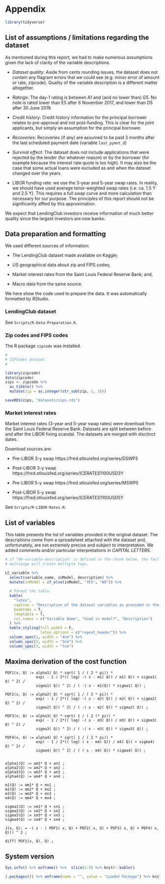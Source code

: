# Appendix

```r
library(tidyverse)
```

## List of assumptions / limitations regarding the dataset {#sec:list-assumptions}

As mentioned during this report, we had to make numerous assumptions given the lack of clarity of the variable descriptions. 

+ _Dataset quality_: Aside from cents rounding issues, the dataset does not contain any flagrant errors that we could see (e.g. minor error of amount or rate, zipcode). Quality of the variable description is a different matter altogether.

+ _Ratings_: The day-1 rating is between A1 and (and no lower than) G5. No note is rated lower than E5 after 6 November 2017, and lower than D5 after 30 June 2019.

+ _Credit history_: Credit history information for the principal borrower relates to pre-approval and not post-funding. This is clear for the joint applicants, but simply an assumption for the principal borrower.

+ _Recoveries_: Recoveries (if any) are assumed to be paid 3 months after the last scheduled payment date (variable `last_pymnt_d`)

+ _Survival effect_: The dataset does not include applications that were rejected by the lender (for whatever reason) or by the borrower (for example because the interest rate quote is too high). It may also be the case that some actual loans were excluded as and when the dataset changed over the years.

+ LIBOR funding rate: we use the 3-year and 5-year swap rates. In reality, we should have used average tenor-weighted swap rates (i.e. ca. 1.5 Y and 2.5 Y). This requires a full swap curve and more calculation than necessary for our purpose. The principles of this report should not be significantly affted by this approximation. 

We expect that LendingClub investors receive information of much better quality since the largest investors are now banks.


## Data preparation and formatting

We used different sources of information:

+ The LendingClub dataset made available on Kaggle;

+ US geographical data about zip and FIPS codes;

+ Market interest rates from the Saint Louis Federal Reserve Bank; and, 

+ Macro data from the same source.

We here show the code used to prepare the data. It was automatically formatted by _RStudio_.


### LendingClub dataset {#sec:lendingclub-dataset}

See `Scripts/R-Data-Preparation.R`.


### Zip codes and FIPS codes

The R package `zipcode` was installed.

$$\text{ }$$
```r
#
# ZIPCodes dataset.
#

library(zipcode)
data(zipcode)
zips <- zipcode %>%
  as_tibble() %>%
  mutate(zip = as.integer(str_sub(zip, 1, 3)))

saveRDS(zips, "datasets/zips.rds")
```



### Market interest rates

Market interest rates (3-year and 5-year swap rates) were download from the Saint Louis Federal Reserve Bank. Datasets are split between before and after the LIBOR fixing scandal. The datasets are merged with disctinct dates.

Download sources are:

+ Pre-LIBOR 3-y swap https://fred.stlouisfed.org/series/DSWP3
+ Post-LIBOR 3-y swap https://fred.stlouisfed.org/series/ICERATES1100USD3Y

+ Pre-LIBOR 5-y swap https://fred.stlouisfed.org/series/MSWP5
+ Post-LIBOR 5-y swap https://fred.stlouisfed.org/series/ICERATES1100USD5Y


See `Scripts/R-LIBOR-Rates.R`.


## List of variables {#sec:list-model-variables}

This table presents the list of variables provided in the original dataset. The descriptions come from a spreadsheet attached with the dataset and, unfortunately, are not extremely precise and subject to interpretation. We added comments and/or particular interpretations in _CAPITAL LETTERS_.

```r
# if "08-variable-description" is defined in the chunk below, the fact that the table is
# multipage will create multiple tags.
```

```r
LC_variable %>%
  select(variable_name, inModel, description) %>%
  mutate(inModel = if_else(inModel, "YES", "NO")) %>% 
  
  # Format the table.
  kable(
    "latex",
    caption = "Description of the dataset variables as provided in the dataset downloaded from Kaggle",
    booktabs = T,
    longtable = T,
    col.names = c("Variable Name", "Used in model?", "Description")
  ) %>%
  kable_styling(full_width = F,
                latex_options = c("repeat_header")) %>%
  column_spec(1, width = "4cm") %>%
  column_spec(2, width = "3cm") %>%
  column_spec(3, width = "7cm")

```


## Maxima derivation of the cost function

$$\text{ }$$
```
PDF1(x, Q) := alpha1( Q) * sqrt( 1 / ( 2 * pi)) * 
              exp( - 1 / 2*(( log( -( x - m1( Q)) / m1( Q)) + sigma1( Q) ^ 2) / 
              sigma1( Q)) ^ 2) / ( -( x - m1(Q)) * sigma1( Q)) ;

PDF2(x, Q) := alpha2( Q) * sqrt( 1 / ( 2 * pi)) * 
              exp( - 1 / 2*(( log( -( x - m2( Q)) / m2( Q)) + sigma2( Q) ^ 2) / 
              sigma2( Q)) ^ 2) / ( -( x - m2( Q)) * sigma2( Q)) ;

PDF3(x, Q) := alpha3( Q) * sqrt( 1 / ( 2 (* pi)) * 
              exp( - 1 / 2*(( log( -( x - m3( Q)) / m3( Q)) + sigma3( Q) ^ 2) / 
              sigma3( Q)) ^ 2) / ( -( x - m3( Q)) * sigma3( Q)) ;

PDF4(x, Q) := alpha4( Q) * sqrt( 1 / ( 2 * pi)) * 
              exp( - 1 / 2*(( log( ( x - m4( Q)) / m4( Q)) + sigma4( Q) ^ 2) / 
              sigma4( Q)) ^ 2) / ( ( x - m4( Q)) * sigma4( Q)) ;


alpha1(Q) := am1* Q + an1 ;
alpha2(Q) := am2* Q + an2 ;
alpha3(Q) := am3* Q + an3 ;
alpha4(Q) := am4* Q + an4 ;

m1(Q) := mm1* Q + mn1 ;
m2(Q) := mm2* Q + mn2 ;
m3(Q) := mm3* Q + mn3 ;
m4(Q) := mm4* Q + mn4 ;

sigma1(Q) := sm1* Q + sn1 ;
sigma2(Q) := sm2* Q + sn2 ;
sigma3(Q) := sm3* Q + sn3 ;
sigma4(Q) := sm4* Q + sn4 ;

J(x, Q): = -( x - ( PDF1( x, Q) + PDF2( x, Q) + PDF3( x, Q) + PDF4( x, Q))) ^ 2 ; 

diff( PDF1(x, Q), Q) ; 
```
$$\text{ }$$

## System version

$$\text{ }$$
```r
Sys.info() %>% enframe() %>%  slice(1:5) %>% knitr::kable()

(.packages()) %>% enframe(name = "", value = "Loaded Package") %>% knitr::kable()
```



